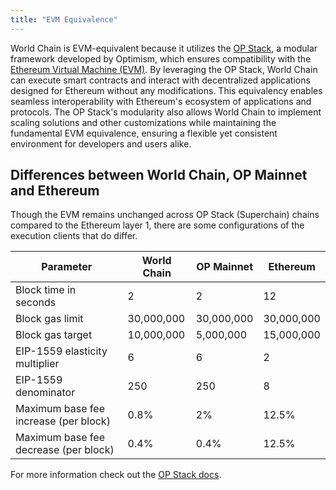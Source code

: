 ```yaml
---
title: "EVM Equivalence"
---
```


World Chain is EVM-equivalent because it utilizes the [OP Stack](https://docs.optimism.io/stack/getting-started), a modular framework developed by Optimism,
which ensures compatibility with the [Ethereum Virtual Machine (EVM)](https://ethereum.org/en/developers/docs/evm/). By leveraging the OP Stack,
World Chain can execute smart contracts and interact with decentralized applications designed for Ethereum
without any modifications. This equivalency enables seamless interoperability with Ethereum's ecosystem of applications and protocols. 
The OP Stack's modularity also allows World Chain to implement scaling solutions and other customizations while maintaining the fundamental EVM equivalence,
ensuring a flexible yet consistent environment for developers and users alike.

## Differences between World Chain, OP Mainnet and Ethereum

Though the EVM remains unchanged across OP Stack (Superchain) chains compared to the Ethereum layer 1, there are some configurations of the execution clients that
do differ. 

<table>
  <thead>
    <tr>
      <th className="p-2 text-left align-middle">Parameter</th>
      <th className="p-2 text-left align-middle">World Chain</th>
      <th className="p-2 text-left align-middle">OP Mainnet</th>
      <th className="p-2 text-left align-middle">Ethereum</th>
    </tr>
  </thead>
  <tbody>
    <tr>
      <td className="p-2 align-middle">Block time in seconds</td>
      <td className="p-2 align-middle">2</td>
      <td className="p-2 align-middle">2</td>
      <td className="p-2 align-middle">12</td>
    </tr>
    <tr>
      <td className="p-2 align-middle">Block gas limit</td>
      <td className="p-2 align-middle">30,000,000</td>
      <td className="p-2 align-middle">30,000,000</td>
      <td className="p-2 align-middle">30,000,000</td>
    </tr>
    <tr>
      <td className="p-2 align-middle">Block gas target</td>
      <td className="p-2 align-middle">10,000,000</td>
      <td className="p-2 align-middle">5,000,000</td>
      <td className="p-2 align-middle">15,000,000</td>
    </tr>
    <tr>
      <td className="p-2 align-middle">EIP-1559 elasticity multiplier</td>
      <td className="p-2 align-middle">6</td>
      <td className="p-2 align-middle">6</td>
      <td className="p-2 align-middle">2</td>
    </tr>
    <tr>
      <td className="p-2 align-middle">EIP-1559 denominator</td>
      <td className="p-2 align-middle">250</td>
      <td className="p-2 align-middle">250</td>
      <td className="p-2 align-middle">8</td>
    </tr>
    <tr>
    <td className="p-2 align-middle">Maximum base fee increase (per block)</td>
    <td className="p-2 align-middle">0.8%</td>
    <td className="p-2 align-middle">2%</td>
    <td className="p-2 align-middle">12.5%</td>
    </tr>
    <tr>
    <td className="p-2 align-middle">Maximum base fee decrease (per block)</td>
    <td className="p-2 align-middle">0.4%</td>
    <td className="p-2 align-middle">0.4%</td>
    <td className="p-2 align-middle">12.5%</td>
    </tr>
  </tbody>
</table>


For more information check out the [OP Stack docs](https://docs.optimism.io/stack/getting-started).